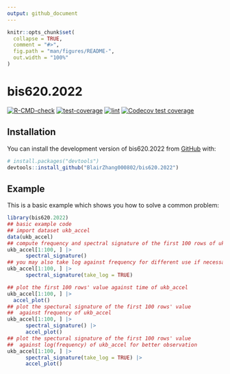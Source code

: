 ```yaml
---
output: github_document
---
```


<!-- README.md is generated from README.Rmd. Please edit that file -->

```r
knitr::opts_chunk$set(
  collapse = TRUE,
  comment = "#>",
  fig.path = "man/figures/README-",
  out.width = "100%"
)
```

# bis620.2022

<!-- badges: start -->
[![R-CMD-check](https://github.com/BlairZhang000802/bis620.2022/actions/workflows/R-CMD-check.yaml/badge.svg)](https://github.com/BlairZhang000802/bis620.2022/actions/workflows/R-CMD-check.yaml)
[![test-coverage](https://github.com/BlairZhang000802/bis620.2022/actions/workflows/test-coverage.yaml/badge.svg)](https://github.com/BlairZhang000802/bis620.2022/actions/workflows/test-coverage.yaml)
[![lint](https://github.com/BlairZhang000802/bis620.2022/actions/workflows/lint.yaml/badge.svg)](https://github.com/BlairZhang000802/bis620.2022/actions/workflows/lint.yaml)
[![Codecov test coverage](https://codecov.io/gh/BlairZhang000802/bis620.2022/branch/main/graph/badge.svg)](https://app.codecov.io/gh/BlairZhang000802/bis620.2022?branch=main)
<!-- badges: end -->

## Installation

You can install the development version of bis620.2022 from [GitHub](https://github.com/) with:

``` r
# install.packages("devtools")
devtools::install_github("BlairZhang000802/bis620.2022")
```

## Example

This is a basic example which shows you how to solve a common problem:

```r
library(bis620.2022)
## basic example code
## import dataset ukb_accel
data(ukb_accel)
## compute frequency and spectral signature of the first 100 rows of ukb_accel
ukb_accel[1:100, ] |>
      spectral_signature()
## you may also take log against frequency for different use if necessary
ukb_accel[1:100, ] |>
      spectral_signature(take_log = TRUE)
```


```r
## plot the first 100 rows' value against time of ukb_accel
ukb_accel[1:100, ] |>
  accel_plot()
## plot the spectural signature of the first 100 rows' value
##  against frequency of ukb_accel
ukb_accel[1:100, ] |>
      spectral_signature() |>
      accel_plot()
## plot the spectural signature of the first 100 rows' value
##  against log(frequency) of ukb_accel for better observation
ukb_accel[1:100, ] |>
      spectral_signature(take_log = TRUE) |>
      accel_plot()
```

